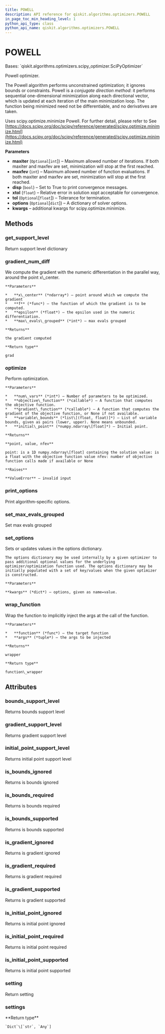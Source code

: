 ```yaml
---
title: POWELL
description: API reference for qiskit.algorithms.optimizers.POWELL
in_page_toc_min_heading_level: 1
python_api_type: class
python_api_name: qiskit.algorithms.optimizers.POWELL
---
```


# POWELL

<Class id="qiskit.algorithms.optimizers.POWELL" github="https://github.com/qiskit/qiskit/tree/stable/0.18/qiskit/algorithms/optimizers/powell.py" signature="POWELL(maxiter=None, maxfev=1000, disp=False, xtol=0.0001, tol=None, options=None, **kwargs)">
  Bases: `qiskit.algorithms.optimizers.scipy_optimizer.SciPyOptimizer`

  Powell optimizer.

  The Powell algorithm performs unconstrained optimization; it ignores bounds or constraints. Powell is a *conjugate direction method*: it performs sequential one-dimensional minimization along each directional vector, which is updated at each iteration of the main minimization loop. The function being minimized need not be differentiable, and no derivatives are taken.

  Uses scipy.optimize.minimize Powell. For further detail, please refer to See [https://docs.scipy.org/doc/scipy/reference/generated/scipy.optimize.minimize.html](https://docs.scipy.org/doc/scipy/reference/generated/scipy.optimize.minimize.html)

  **Parameters**

  *   **maxiter** (`Optional`\[`int`]) – Maximum allowed number of iterations. If both maxiter and maxfev are set, minimization will stop at the first reached.
  *   **maxfev** (`int`) – Maximum allowed number of function evaluations. If both maxiter and maxfev are set, minimization will stop at the first reached.
  *   **disp** (`bool`) – Set to True to print convergence messages.
  *   **xtol** (`float`) – Relative error in solution xopt acceptable for convergence.
  *   **tol** (`Optional`\[`float`]) – Tolerance for termination.
  *   **options** (`Optional`\[`dict`]) – A dictionary of solver options.
  *   **kwargs** – additional kwargs for scipy.optimize.minimize.

  ## Methods

  ### get\_support\_level

  <Function id="qiskit.algorithms.optimizers.POWELL.get_support_level" name="get_support_level" signature="POWELL.get_support_level()">
    Return support level dictionary
  </Function>

  ### gradient\_num\_diff

  <Function id="qiskit.algorithms.optimizers.POWELL.gradient_num_diff" name="gradient_num_diff" signature="static POWELL.gradient_num_diff(x_center, f, epsilon, max_evals_grouped=1)">
    We compute the gradient with the numeric differentiation in the parallel way, around the point x\_center.

    **Parameters**

    *   **x\_center** (*ndarray*) – point around which we compute the gradient
    *   **f** (*func*) – the function of which the gradient is to be computed.
    *   **epsilon** (*float*) – the epsilon used in the numeric differentiation.
    *   **max\_evals\_grouped** (*int*) – max evals grouped

    **Returns**

    the gradient computed

    **Return type**

    grad
  </Function>

  ### optimize

  <Function id="qiskit.algorithms.optimizers.POWELL.optimize" name="optimize" signature="POWELL.optimize(num_vars, objective_function, gradient_function=None, variable_bounds=None, initial_point=None)">
    Perform optimization.

    **Parameters**

    *   **num\_vars** (*int*) – Number of parameters to be optimized.
    *   **objective\_function** (*callable*) – A function that computes the objective function.
    *   **gradient\_function** (*callable*) – A function that computes the gradient of the objective function, or None if not available.
    *   **variable\_bounds** (*list\[(float, float)]*) – List of variable bounds, given as pairs (lower, upper). None means unbounded.
    *   **initial\_point** (*numpy.ndarray\[float]*) – Initial point.

    **Returns**

    **point, value, nfev**

    point: is a 1D numpy.ndarray\[float] containing the solution value: is a float with the objective function value nfev: number of objective function calls made if available or None

    **Raises**

    **ValueError** – invalid input
  </Function>

  ### print\_options

  <Function id="qiskit.algorithms.optimizers.POWELL.print_options" name="print_options" signature="POWELL.print_options()">
    Print algorithm-specific options.
  </Function>

  ### set\_max\_evals\_grouped

  <Function id="qiskit.algorithms.optimizers.POWELL.set_max_evals_grouped" name="set_max_evals_grouped" signature="POWELL.set_max_evals_grouped(limit)">
    Set max evals grouped
  </Function>

  ### set\_options

  <Function id="qiskit.algorithms.optimizers.POWELL.set_options" name="set_options" signature="POWELL.set_options(**kwargs)">
    Sets or updates values in the options dictionary.

    The options dictionary may be used internally by a given optimizer to pass additional optional values for the underlying optimizer/optimization function used. The options dictionary may be initially populated with a set of key/values when the given optimizer is constructed.

    **Parameters**

    **kwargs** (*dict*) – options, given as name=value.
  </Function>

  ### wrap\_function

  <Function id="qiskit.algorithms.optimizers.POWELL.wrap_function" name="wrap_function" signature="static POWELL.wrap_function(function, args)">
    Wrap the function to implicitly inject the args at the call of the function.

    **Parameters**

    *   **function** (*func*) – the target function
    *   **args** (*tuple*) – the args to be injected

    **Returns**

    wrapper

    **Return type**

    function\_wrapper
  </Function>

  ## Attributes

  ### bounds\_support\_level

  <Attribute id="qiskit.algorithms.optimizers.POWELL.bounds_support_level" name="bounds_support_level">
    Returns bounds support level
  </Attribute>

  ### gradient\_support\_level

  <Attribute id="qiskit.algorithms.optimizers.POWELL.gradient_support_level" name="gradient_support_level">
    Returns gradient support level
  </Attribute>

  ### initial\_point\_support\_level

  <Attribute id="qiskit.algorithms.optimizers.POWELL.initial_point_support_level" name="initial_point_support_level">
    Returns initial point support level
  </Attribute>

  ### is\_bounds\_ignored

  <Attribute id="qiskit.algorithms.optimizers.POWELL.is_bounds_ignored" name="is_bounds_ignored">
    Returns is bounds ignored
  </Attribute>

  ### is\_bounds\_required

  <Attribute id="qiskit.algorithms.optimizers.POWELL.is_bounds_required" name="is_bounds_required">
    Returns is bounds required
  </Attribute>

  ### is\_bounds\_supported

  <Attribute id="qiskit.algorithms.optimizers.POWELL.is_bounds_supported" name="is_bounds_supported">
    Returns is bounds supported
  </Attribute>

  ### is\_gradient\_ignored

  <Attribute id="qiskit.algorithms.optimizers.POWELL.is_gradient_ignored" name="is_gradient_ignored">
    Returns is gradient ignored
  </Attribute>

  ### is\_gradient\_required

  <Attribute id="qiskit.algorithms.optimizers.POWELL.is_gradient_required" name="is_gradient_required">
    Returns is gradient required
  </Attribute>

  ### is\_gradient\_supported

  <Attribute id="qiskit.algorithms.optimizers.POWELL.is_gradient_supported" name="is_gradient_supported">
    Returns is gradient supported
  </Attribute>

  ### is\_initial\_point\_ignored

  <Attribute id="qiskit.algorithms.optimizers.POWELL.is_initial_point_ignored" name="is_initial_point_ignored">
    Returns is initial point ignored
  </Attribute>

  ### is\_initial\_point\_required

  <Attribute id="qiskit.algorithms.optimizers.POWELL.is_initial_point_required" name="is_initial_point_required">
    Returns is initial point required
  </Attribute>

  ### is\_initial\_point\_supported

  <Attribute id="qiskit.algorithms.optimizers.POWELL.is_initial_point_supported" name="is_initial_point_supported">
    Returns is initial point supported
  </Attribute>

  ### setting

  <Attribute id="qiskit.algorithms.optimizers.POWELL.setting" name="setting">
    Return setting
  </Attribute>

  ### settings

  <Attribute id="qiskit.algorithms.optimizers.POWELL.settings" name="settings">
    **Return type**

    `Dict`\[`str`, `Any`]
  </Attribute>
</Class>

